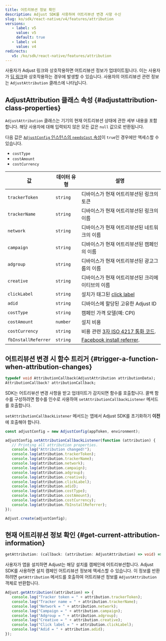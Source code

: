 ```yaml
---
title: 어트리뷰션 정보 확인
description: Adjust SDK를 사용하여 어트리뷰션 변경 사항 수신
slug: ko/sdk/react-native/v4/features/attribution
versions:
   - label: v5
     value: v5
     default: true
   - label: v4
     value: v4
redirects:
   v5: /ko/sdk/react-native/features/attribution
---
```


사용자가 Adjust 링크와 상호작용하면 어트리뷰션 정보가 업데이트됩니다. 이는 사용자가 [딥 링크](https://help.adjust.com/ko/article/deep-links)와 상호작용하는 경우에 발생할 수 있습니다. 사용자의 어트리뷰션 관련 정보는 `AdjustAttribution` 클래스에 나타납니다.

## AdjustAttribution 클래스 속성 {#adjustattribution-class-properties}

`AdjustAttribution` 클래스는 기기의 현재 어트리뷰션 상태에 관한 세부 내용을 포함합니다. 해당 사용자에 대해 입력되지 않은 모든 값은 `null` 값으로 반환됩니다.

<Callout type="note">

다음 값은 [`AdjustConfig` 인스턴스의 `needsCost` 속성](/ko/sdk/react-native/configuration#enable-cost-data-sending)이 `true`인 경우에만 액세스할 수 있습니다.

-  `costType`
-  `costAmount`
-  `costCurrency`

</Callout>

| 값                  | 데이터 유형 | 설명                                                                                         |
| ------------------- | ----------- | -------------------------------------------------------------------------------------------- |
| `trackerToken`      | `string`    | 디바이스가 현재 어트리뷰션된 링크의 토큰                                                     |
| `trackerName`       | `string`    | 디바이스가 현재 어트리뷰션된 링크의 이름                                                     |
| `network`           | `string`    | 디바이스가 현재 어트리뷰션된 네트워크의 이름                                                 |
| `campaign`          | `string`    | 디바이스가 현재 어트리뷰션된 캠페인의 이름                                                   |
| `adgroup`           | `string`    | 디바이스가 현재 어트리뷰션된 광고그룹의 이름                                                 |
| `creative`          | `string`    | 디바이스가 현재 어트리뷰션된 크리에이티브의 이름                                             |
| `clickLabel`        | `string`    | 설치가 태그된 [click label](https://help.adjust.com/ko/article/user-rewards)                 |
| `adid`              | `string`    | 디바이스에 할당된 고유한 Adjust ID                                                           |
| `costType`          | `string`    | 캠페인 가격 모델\(예: CPI\)                                                                  |
| `costAmount`        | `number`    | 설치 비용                                                                                    |
| `costCurrency`      | `string`    | 비용 관련 [3자 ISO 4217 통화 코드](https://www.iban.com/currency-codes).                     |
| `fbInstallReferrer` | `string`    | [Facebook install referrer](https://developers.facebook.com/docs/app-ads/install-referrer/). |

## 어트리뷰션 변경 시 함수 트리거 {#trigger-a-function-when-attribution-changes}

<CodeBlock title="속성 선언">

```dart
typedef void AttributionCallback(AdjustAttribution attributionData);
AttributionCallback? attributionCallback;
```

</CodeBlock>

SDK는 어트리뷰션 변경 사항을 받고 업데이트가 감지되면 함수를 호출합니다. 콜백 함수를 구성하려면 함수를 인수로 사용하여 `setAttributionCallbackListener` 메서드를 호출합니다.

<Callout type="important">

`setAttributionCallbackListener` 메서드는 앱에서 Adjust SDK를 초기화하기 **이전** 에 호출해야 합니다.

</Callout>
<CodeBlock highlight="{range: 3-18}">

```jsx
const adjustConfig = new AdjustConfig(appToken, environment);

adjustConfig.setAttributionCallbackListener(function (attribution) {
   // Printing all attribution properties.
   console.log("Attribution changed!");
   console.log(attribution.trackerToken);
   console.log(attribution.trackerName);
   console.log(attribution.network);
   console.log(attribution.campaign);
   console.log(attribution.adgroup);
   console.log(attribution.creative);
   console.log(attribution.clickLabel);
   console.log(attribution.adid);
   console.log(attribution.costType);
   console.log(attribution.costAmount);
   console.log(attribution.costCurrency);
   console.log(attribution.fbInstallReferrer);
});

Adjust.create(adjustConfig);
```

</CodeBlock>

## 현재 어트리뷰션 정보 확인 {#get-current-attribution-information}

<CodeBlock title="메서드 서명">

```ts
getAttribution: (callback: (attribution: AdjustAttribution) => void) => void
```

</CodeBlock>

사용자가 앱을 설치하면 Adjust는 해당 설치를 캠페인에 어트리뷰션합니다. Adjust SDK를 사용하면 설치 캠페인 어트리뷰션 정보에 액세스할 수 있습니다. 이 정보를 반환하려면 `getAttribution` 메서드를 호출하여 어트리뷰션 정보를 `AdjustAttribution` 객체로 반환합니다.

```jsx
Adjust.getAttribution((attribution) => {
   console.log("Tracker token = " + attribution.trackerToken);
   console.log("Tracker name = " + attribution.trackerName);
   console.log("Network = " + attribution.network);
   console.log("Campaign = " + attribution.campaign);
   console.log("Adgroup = " + attribution.adgroup);
   console.log("Creative = " + attribution.creative);
   console.log("Click label = " + attribution.clickLabel);
   console.log("Adid = " + attribution.adid);
});
```
